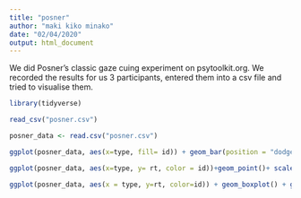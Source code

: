 ```yaml
---
title: "posner"
author: "maki kiko minako"
date: "02/04/2020"
output: html_document
---
```

 We did Posner's classic gaze cuing experiment on psytoolkit.org. We recorded the results for us 3 participants, entered them into a csv file and tried to visualise them. 
 
```r
library(tidyverse)
```


```r
read_csv("posner.csv")
```
```r
posner_data <- read.csv("posner.csv")
```

```r
ggplot(posner_data, aes(x=type, fill= id)) + geom_bar(position = "dodge", alpha =.6)
```


```r
ggplot(posner_data, aes(x=type, y= rt, color = id))+geom_point()+ scale_x_discrete(name="cue type (valid or invalid)") + scale_y_continuous(name="Reaction Time(msec)") + geom_smooth(method = lm)
```

```r
ggplot(posner_data, aes(x = type, y=rt, color=id)) + geom_boxplot() + geom_point() +geom_jitter(height = 0, width = .1) + scale_x_discrete(name="cue type (valid or invalid)") + scale_y_continuous(name="Reaction Time(msec)") + scale_fill_discrete(guide = FALSE)
```

```r
```


